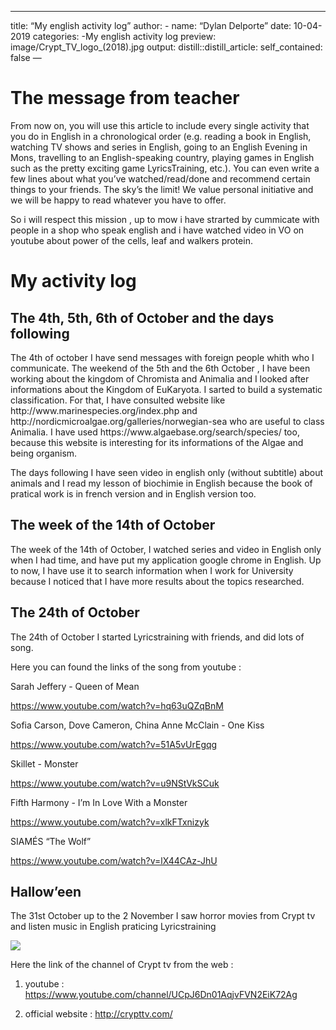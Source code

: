 ---
title: "My english activity log"
author: 
  - name: "Dylan Delporte"
date: 10-04-2019
categories:
        -My english activity log
preview: image/Crypt_TV_logo_(2018).jpg
output:
  distill::distill_article:
    self_contained: false
    ---


# The message from teacher 

From now on, you will use this article to include every single activity that you do in English in a chronological order (e.g. reading a book in English, watching TV shows and series in English, going to an English Evening in Mons, travelling to an English-speaking country, playing games in English such as the pretty exciting game LyricsTraining, etc.). You can even write a few lines about what you’ve watched/read/done and recommend certain things to your friends. The sky’s the limit! We value personal initiative and we will be happy to read whatever you have to offer.

So i will respect this mission , up to mow i have strarted by cummicate with people in a shop who speak english and i have watched video in VO on youtube about power of the cells, leaf and walkers protein.

# My activity log 

## The 4th, 5th, 6th of October and the days following

The 4th of october I have send messages with foreign people whith who I communicate.
The weekend of the 5th and the 6th October , I have been working about the kingdom of Chromista and Animalia and I looked after informations about the Kingdom of EuKaryota. 
I sarted to build a systematic classification. For that, I have consulted website like http://www.marinespecies.org/index.php and http://nordicmicroalgae.org/galleries/norwegian-sea who are useful to class Animalia. 
I have used  https://www.algaebase.org/search/species/ too, because this website is interesting for its informations of the Algae and being organism.

The days following I have seen video in english only (without subtitle) about animals and I read my lesson of biochimie in English because the book of pratical work is in french version and in English version too.

## The week of the 14th of October

The week of the 14th of October, I watched series and video in English only when I had time, and have put my application google chrome in English. 
Up to now, I have use it to search information when I work for University because I noticed that I have more results about the topics researched.

## The 24th of October

The 24th of October I started Lyricstraining with friends, and did lots of song. 

Here you can found the links of the song from youtube : 

Sarah Jeffery - Queen of Mean

<https://www.youtube.com/watch?v=hq63uQZqBnM>

Sofia Carson, Dove Cameron, China Anne McClain - One Kiss

<https://www.youtube.com/watch?v=51A5vUrEgqg>

Skillet - Monster

<https://www.youtube.com/watch?v=u9NStVkSCuk>

Fifth Harmony - I'm In Love With a Monster

<https://www.youtube.com/watch?v=xlkFTxnizyk>

SIAMÉS "The Wolf"

<https://www.youtube.com/watch?v=lX44CAz-JhU>

## Hallow'een 

The 31st October up to the 2 November I saw horror movies from Crypt tv and listen music in English praticing Lyricstraining

![](image/Crypt_TV_logo_(2018).jpg ) 

Here the link of the channel of Crypt tv from the web :

1. youtube : <https://www.youtube.com/channel/UCpJ6Dn01AqjvFVN2EiK72Ag>

2. official website : <http://crypttv.com/>




